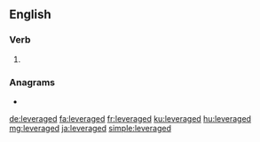 ==English==

===Verb===
{{head|en|verb form}}

# {{en-past of|leverage}}

===Anagrams===
* {{l|en|everglade}}

[[de:leveraged]]
[[fa:leveraged]]
[[fr:leveraged]]
[[ku:leveraged]]
[[hu:leveraged]]
[[mg:leveraged]]
[[ja:leveraged]]
[[simple:leveraged]]